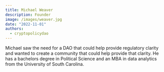 ```yaml
---
title: Michael Weaver
description: Founder
image: /images/weaver.jpg
date: "2022-11-01"
authors:
  - cryptopolicydao
---
```


<p className="indent">
  Michael saw the need for a DAO that could help provide regulatory clarity and
  wanted to create a community that could help provide that clarity. He has a
  bachelors degree in Political Science and an MBA in data analytics from the
  University of South Carolina.
</p>
